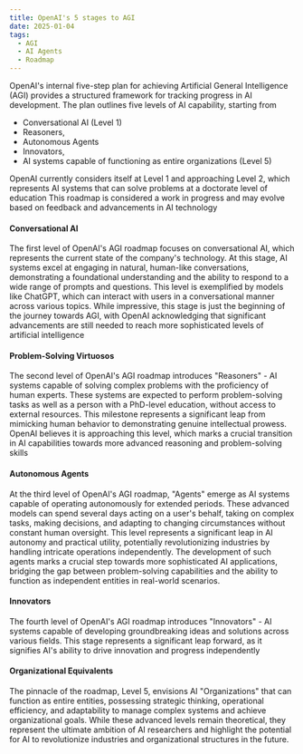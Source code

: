 ```yaml
---
title: OpenAI's 5 stages to AGI
date: 2025-01-04
tags:
  - AGI
  - AI Agents
  - Roadmap
---
```


OpenAI's internal five-step plan for achieving Artificial General Intelligence (AGI) provides a structured framework for tracking progress in AI
development. The plan outlines five levels of AI capability, starting from
- Conversational AI (Level 1)
- Reasoners,
- Autonomous Agents
- Innovators,
- AI systems capable of functioning as entire organizations (Level 5)

OpenAI currently considers itself at Level 1 and approaching Level 2, which represents AI systems that can solve problems at a doctorate level of education
This roadmap is considered a work in progress and may evolve based on feedback and advancements in AI technology


#### Conversational AI
The first level of OpenAI's AGI roadmap focuses on conversational AI, which represents the current state of the company's technology.
At this stage, AI systems excel at engaging in natural, human-like conversations, demonstrating a
foundational understanding and the ability to respond to a wide range of prompts and questions.
This level is exemplified by models like ChatGPT, which can interact with users in
a conversational manner across various topics. While impressive, this stage is just the beginning
of the journey towards AGI, with OpenAI acknowledging that significant advancements are still needed to
reach more sophisticated levels of artificial intelligence


#### Problem-Solving Virtuosos
The second level of OpenAI's AGI roadmap introduces "Reasoners" - AI systems capable of
solving complex problems with the proficiency of human experts. These systems are expected to perform problem-solving
tasks as well as a person with a PhD-level education, without access to external resources.
This milestone represents a significant leap from mimicking human behavior to demonstrating
genuine intellectual prowess. OpenAI believes it is approaching this level, which marks a crucial transition in
AI capabilities towards more advanced reasoning and problem-solving skills

#### Autonomous Agents
At the third level of OpenAI's AGI roadmap, "Agents" emerge as AI systems capable of operating autonomously for extended periods.
These advanced models can spend several days acting on a user's behalf, taking on complex tasks,
making decisions, and adapting to changing circumstances without constant human oversight.
This level represents a significant leap in AI autonomy and practical utility, potentially revolutionizing
industries by handling intricate operations independently. The development of such agents marks
a crucial step towards more sophisticated AI applications, bridging the gap between problem-solving capabilities
and the ability to function as independent entities in real-world scenarios.


#### Innovators
The fourth level of OpenAI's AGI roadmap introduces "Innovators" - AI systems capable of developing
groundbreaking ideas and solutions across various fields.
This stage represents a significant leap forward, as it signifies AI's ability to drive innovation and progress independently

#### Organizational Equivalents
The pinnacle of the roadmap, Level 5, envisions AI "Organizations" that can function as entire entities,
possessing strategic thinking, operational efficiency, and adaptability to manage complex systems and achieve
organizational goals. While these advanced levels remain theoretical,
they represent the ultimate ambition of AI researchers and highlight the potential for AI to
revolutionize industries and organizational structures in the future.

